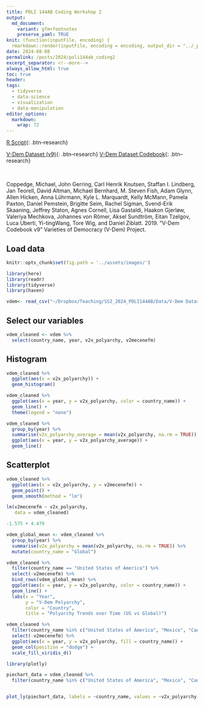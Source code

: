 ```yaml
---
title: POLI 144AB Coding Workshop 2
output:
  md_document:
    variant: gfm+footnotes
    preserve_yaml: TRUE
knit: (function(inputFile, encoding) {
  rmarkdown::render(inputFile, encoding = encoding, output_dir = "../_posts") })
date: 2024-08-08
permalink: /posts/2024/poli144ab_coding2
excerpt_separator: <!--more-->
always_allow_html: true
toc: true
header:
tags:
  - tidyverse
  - data-science
  - visualization
  - data-manipulation
editor_options: 
  markdown: 
    wrap: 72
---
```


[R
Script](https://www.dropbox.com/scl/fi/51ru0k8p2gove2bl9iylf/workshop2.Rmd?rlkey=hjxvje7lgqvy5hpsn24bxap72&dl=0){:
.btn--research}

[V-Dem Dataset
(v9)](https://www.dropbox.com/scl/fi/0oioskebzm75q0bzdnwxk/V-Dem-Dataset.csv?rlkey=k9so4ygzoenan627aq00x4c3y&dl=0){:
.btn--research} [V-Dem Dataset
Codebook](https://www.dropbox.com/scl/fi/ffeimy5337k79x3t1frx2/V-Dem-Codebook-v9.pdf?rlkey=fmqxn3dsbjru8ag2oburlqklx&dl=0){:
.btn--research}

<!--more-->

\

Coppedge, Michael, John Gerring, Carl Henrik Knutsen, Staffan I.
Lindberg, Jan Teorell, David Altman, Michael Bernhard, M. Steven Fish,
Adam Glynn, Allen Hicken, Anna Lührmann, Kyle L. Marquardt, Kelly
McMann, Pamela Paxton, Daniel Pemstein, Brigitte Seim, Rachel Sigman,
Svend-Erik Skaaning, Jeffrey Staton, Agnes Cornell, Lisa Gastaldi,
Haakon Gjerløw, Valeriya Mechkova, Johannes von Römer, Aksel Sundtröm,
Eitan Tzelgov, Luca Uberti, Yi-tingWang, Tore Wig, and Daniel Ziblatt.
2019. "V-Dem Codebook v9" Varieties of Democracy (V-Dem) Project.

## Load data

```r
knitr::opts_chunk$set(fig.path = '../assets/images/')
```


```r

library(here)
library(readr)
library(tidyverse)
library(haven)

vdem<- read_csv("~/Dropbox/Teaching/SS2_2024_POLI144AB/Data/V-Dem Dataset.csv")
```

## Select our variables

```r
vdem_cleaned <- vdem %>% 
  select(country_name, year, v2x_polyarchy, v2mecenefm) 
```

## Histogram

```r
vdem_cleaned %>%
  ggplot(aes(x = v2x_polyarchy)) +
  geom_histogram()

```

```r
vdem_cleaned %>%
  ggplot(aes(x = year, y = v2x_polyarchy, color = country_name)) +
  geom_line() +
  theme(legend = "none")

vdem_cleaned %>%
  group_by(year) %>%
  summarise(v2x_polyarchy_average = mean(v2x_polyarchy, na.rm = TRUE)) %>%
  ggplot(aes(x = year, y = v2x_polyarchy_average)) +
  geom_line()
```

## Scatterplot

```r
vdem_cleaned %>%
  ggplot(aes(x = v2x_polyarchy, y = v2mecenefm)) +
  geom_point() +
  geom_smooth(method = "lm")
```

```r
lm(v2mecenefm ~ v2x_polyarchy,
   data = vdem_cleaned)
```

```r
-1.575 + 4.479
```

```r
vdem_global_mean <- vdem_cleaned %>%
  group_by(year) %>%
  summarise(v2x_polyarchy = mean(v2x_polyarchy, na.rm = TRUE)) %>%
  mutate(country_name = "Global")

vdem_cleaned %>%
  filter(country_name == "United States of America") %>%
  select(-v2mecenefm) %>%
  bind_rows(vdem_global_mean) %>%
  ggplot(aes(x = year, y = v2x_polyarchy, color = country_name)) +
  geom_line() +
  labs(x = "Year",
       y = "V-Dem Polyarchy",
       color = "Country",
       title = "Polyarchy Trends over Time (US vs Global)")


```

```r

vdem_cleaned %>%
  filter(country_name %in% c("United States of America", "Mexico", "Canada")) %>%
  select(-v2mecenefm) %>%
  ggplot(aes(x = year, y = v2x_polyarchy, fill = country_name)) +
  geom_col(position = "dodge") +
  scale_fill_viridis_d()


```

```r
library(plotly)

piechart_data = vdem_cleaned %>%
  filter(country_name %in% c("United States of America", "Mexico", "Canada") & year == 2000) 


plot_ly(piechart_data, labels = ~country_name, values = ~v2x_polyarchy, type = "pie", marker = list(colors = c("#F23030", "#267365", "#F28705")) )

```
